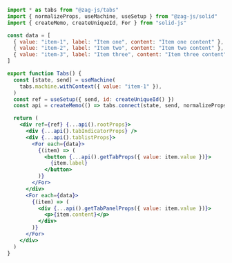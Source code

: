 ```jsx
import * as tabs from "@zag-js/tabs"
import { normalizeProps, useMachine, useSetup } from "@zag-js/solid"
import { createMemo, createUniqueId, For } from "solid-js"

const data = [
  { value: "item-1", label: "Item one", content: "Item one content" },
  { value: "item-2", label: "Item two", content: "Item two content" },
  { value: "item-3", label: "Item three", content: "Item three content" },
]

export function Tabs() {
  const [state, send] = useMachine(
    tabs.machine.withContext({ value: "item-1" }),
  )
  const ref = useSetup({ send, id: createUniqueId() })
  const api = createMemo(() => tabs.connect(state, send, normalizeProps))

  return (
    <div ref={ref} {...api().rootProps}>
      <div {...api().tabIndicatorProps} />
      <div {...api().tablistProps}>
        <For each={data}>
          {(item) => (
            <button {...api().getTabProps({ value: item.value })}>
              {item.label}
            </button>
          )}
        </For>
      </div>
      <For each={data}>
        {(item) => (
          <div {...api().getTabPanelProps({ value: item.value })}>
            <p>{item.content}</p>
          </div>
        )}
      </For>
    </div>
  )
}
```
